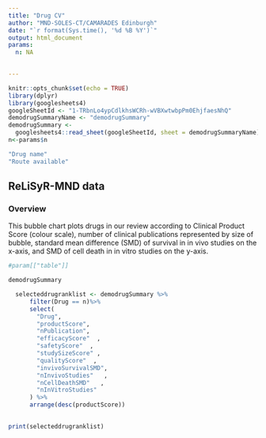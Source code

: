 ```yaml
---
title: "Drug CV" 
author: "MND-SOLES-CT/CAMARADES Edinburgh"
date: "`r format(Sys.time(), '%d %B %Y')`"
output: html_document
params:
  n: NA

  
---
```


```r
knitr::opts_chunk$set(echo = TRUE)
library(dplyr)
library(googlesheets4)
googleSheetId <- "1-TRbnLo4ypCdlkhsWCRh-wVBXwtwbpPm0EhjfaesNhQ"
demodrugSummaryName <- "demodrugSummary"
demodrugSummary <-
  googlesheets4::read_sheet(googleSheetId, sheet = demodrugSummaryName)
n<-params$n

```

```r
"Drug name"
"Route available"

```

## ReLiSyR-MND data
### Overview 
This bubble chart plots drugs in our review according to Clinical Product Score (colour scale), number of clinical publications represented by size of bubble, standard mean difference (SMD) of survival in in vivo studies on the x-axis, and SMD of cell death in in vitro studies on the y-axis.


```r
#param[["table"]]

demodrugSummary

  selecteddrugranklist <- demodrugSummary %>%
      filter(Drug == n)%>%
      select(
        "Drug",
        "productScore",
        "nPublication",
        "efficacyScore"  ,
        "safetyScore"  ,
        "studySizeScore" ,
        "qualityScore"  ,
        "invivoSurvivalSMD",
        "nInvivoStudies"   ,
        "nCellDeathSMD"   ,
        "nInVitroStudies"
      ) %>%
      arrange(desc(productScore))

 
print(selecteddrugranklist)

```
